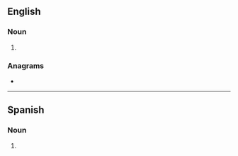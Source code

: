 {{also|DLS|DLs|d/ls|D/Ls}}
==English==

===Noun===
{{head|en|noun plural form}}

# {{plural of|dl|lang=en}}

===Anagrams===
* {{anagrams|en|DSL|LDS|LDs|LSD|SDL|SLD}}

----

==Spanish==

===Noun===
{{head|es|noun plural form}}

# {{abbreviation of|dólares|lang=es||[[dollar]]s}}